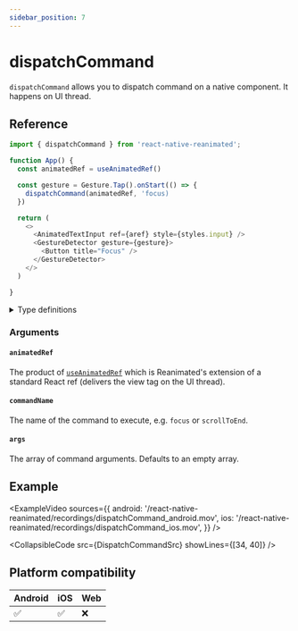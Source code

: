 ```yaml
---
sidebar_position: 7
---
```


# dispatchCommand


`dispatchCommand` allows you to dispatch command on a native component. It happens on UI thread.

## Reference

```javascript
import { dispatchCommand } from 'react-native-reanimated';

function App() {
  const animatedRef = useAnimatedRef()

  const gesture = Gesture.Tap().onStart(() => {
    dispatchCommand(animatedRef, 'focus)
  })

  return (
    <>
      <AnimatedTextInput ref={aref} style={styles.input} />
      <GestureDetector gesture={gesture}>
        <Button title="Focus" />
      </GestureDetector>
    </>
  )

}
```

<details>
<summary>Type definitions</summary>

```typescript
function dispatchCommand<T extends Component>(
  animatedRef: AnimatedRef<T>,
  commandName: string,
  args?: unknown[]
  ) => void;
```

</details>

### Arguments

#### `animatedRef`

The product of [`useAnimatedRef`](/docs/core/useAnimatedRef) which is Reanimated's extension of a standard React ref (delivers the view tag on the UI thread).

#### `commandName`

The name of the command to execute, e.g. `focus` or `scrollToEnd`.

#### `args` <Optional />

The array of command arguments. Defaults to an empty array.

## Example

<ExampleVideo
  sources={{
    android: '/react-native-reanimated/recordings/dispatchCommand_android.mov',
    ios: '/react-native-reanimated/recordings/dispatchCommand_ios.mov',
  }}
/>

<CollapsibleCode src={DispatchCommandSrc} showLines={[34, 40]} />

## Platform compatibility

<div className="platform-compatibility">

| Android | iOS | Web |
| ------- | --- | --- |
| ✅      | ✅  | ❌  |

</div>
